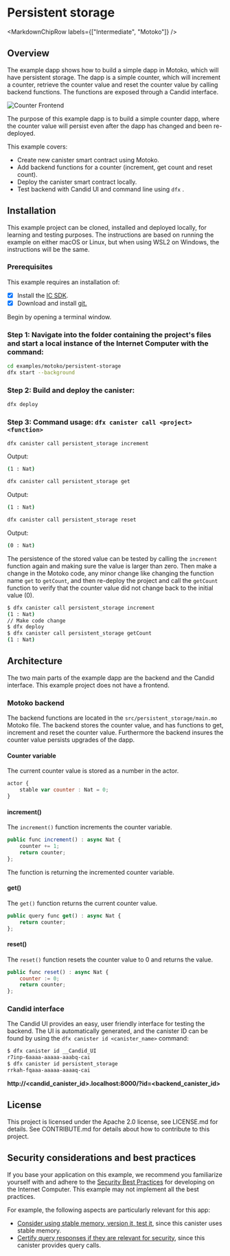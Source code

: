 
# Persistent storage

<MarkdownChipRow labels={["Intermediate", "Motoko"]} />

## Overview
The example dapp shows how to build a simple dapp in Motoko, which will have persistent storage. The dapp is a simple counter, which will increment a counter, retrieve the counter value and reset the counter value by calling backend functions. The functions are exposed through a Candid interface.

![Counter Frontend](README_images/candid_ui.png)

The purpose of this example dapp is to build a simple counter dapp, where the counter value will persist even after the dapp has changed and been re-deployed.

This example covers:

- Create new canister smart contract using Motoko.
- Add backend functions for a counter (increment, get count and reset count).
- Deploy the canister smart contract locally.
- Test backend with Candid UI and command line using `dfx` .


## Installation
This example project can be cloned, installed and deployed locally, for learning and testing purposes. The instructions are based on running the example on either macOS or Linux, but when using WSL2 on Windows, the instructions will be the same.

### Prerequisites
This example requires an installation of:

- [x] Install the [IC SDK](https://internetcomputer.org/docs/current/developer-docs/setup/install/index.mdx).
- [x] Download and install [git.](https://git-scm.com/downloads)

Begin by opening a terminal window.

### Step 1: Navigate into the folder containing the project's files and start a local instance of the Internet Computer with the command:

```bash
cd examples/motoko/persistent-storage
dfx start --background
```

### Step 2: Build and deploy the canister:

```bash
dfx deploy
```

### Step 3: Command usage: `dfx canister call <project>  <function>`

```bash
dfx canister call persistent_storage increment
```

Output:

```bash
(1 : Nat)
```

```bash
dfx canister call persistent_storage get
```

Output:

```bash
(1 : Nat)
```

```bash
dfx canister call persistent_storage reset
```

Output:

```bash
(0 : Nat)
```

The persistence of the stored value can be tested by calling the `increment` function again and making sure the value is larger than zero. Then make a change in the Motoko code, any minor change like changing the function name `get` to `getCount`, and then re-deploy the project and call the `getCount` function to verify that the counter value did not change back to the initial value (0).

```bash
$ dfx canister call persistent_storage increment
(1 : Nat)
// Make code change
$ dfx deploy
$ dfx canister call persistent_storage getCount
(1 : Nat)
```

## Architecture
The two main parts of the example dapp are the backend and the Candid interface. This example project does not have a frontend.

### Motoko backend
The backend functions are located in the `src/persistent_storage/main.mo` Motoko file. The backend stores the counter value, and has functions to get, increment and reset the counter value. Furthermore the backend insures the counter value persists upgrades of the dapp.

#### Counter variable
The current counter value is stored as a number in the actor.

```javascript
actor {
    stable var counter : Nat = 0;
}
```

#### increment()
The `increment()` function increments the counter variable.

```javascript
public func increment() : async Nat {
    counter += 1;
    return counter;
};
```

The function is returning the incremented counter variable.

#### get()
The `get()` function returns the current counter value.

```javascript
public query func get() : async Nat {
    return counter;
};
```

#### reset()
The `reset()` function resets the counter value to 0 and returns the value.

```javascript
public func reset() : async Nat {
    counter := 0;
    return counter;
};
```

### Candid interface
The Candid UI provides an easy, user friendly interface for testing the backend. The UI is automatically generated, and the canister ID can be found by using the `dfx canister id <canister_name>` command:

```bash
$ dfx canister id __Candid_UI
r7inp-6aaaa-aaaaa-aaabq-cai
$ dfx canister id persistent_storage
rrkah-fqaaa-aaaaa-aaaaq-cai
```

**http://<candid_canister_id>.localhost:8000/?id=<backend_canister_id>**

## License
This project is licensed under the Apache 2.0 license, see LICENSE.md for details. See CONTRIBUTE.md for details about how to contribute to this project.


## Security considerations and best practices

If you base your application on this example, we recommend you familiarize yourself with and adhere to the [Security Best Practices](https://internetcomputer.org/docs/current/references/security/) for developing on the Internet Computer. This example may not implement all the best practices.

For example, the following aspects are particularly relevant for this app:
* [Consider using stable memory, version it, test it](https://internetcomputer.org/docs/current/references/security/rust-canister-development-security-best-practices#consider-using-stable-memory-version-it-test-it), since this canister uses stable memory. 
* [Certify query responses if they are relevant for security](https://internetcomputer.org/docs/current/references/security/general-security-best-practices#certify-query-responses-if-they-are-relevant-for-security), since this canister provides query calls.

